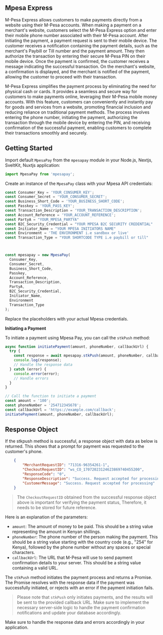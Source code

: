 

## Mpesa Express

M-Pesa Express allows customers to make payments directly from a website using their M-Pesa accounts. When making a payment on a merchant's website, customers select the M-Pesa Express option and enter their mobile phone number associated with their M-Pesa account. After initiating the payment, a payment request is sent to their mobile device. The customer receives a notification containing the payment details, such as the merchant's Paybill or Till number and the payment amount. They then authorize the transaction by entering their secure M-Pesa PIN on their mobile device. Once the payment is confirmed, the customer receives a message indicating the successful transaction. On the merchant's website, a confirmation is displayed, and the merchant is notified of the payment, allowing the customer to proceed with their transaction.

M-Pesa Express simplifies the payment process by eliminating the need for physical cash or cards. It provides a seamless and secure way for customers to make payments online, leveraging their M-Pesa mobile money accounts. With this feature, customers can conveniently and instantly pay for goods and services from a website, promoting financial inclusion and reducing reliance on traditional payment methods. The process involves entering the phone number, initiating the payment, authorizing the transaction through the mobile device by entering the PIN, and receiving confirmation of the successful payment, enabling customers to complete their transactions smoothly and securely.

## Getting Started

Import default `MpesaPay` from the `mpesapay` module in your Node.js, Nextjs, SveltKit, Nuxtjs application:

```javascript
import MpesaPay from 'mpesapay';
```

Create an instance of the `MpesaPay` class with your Mpesa API credentials:

```javascript
const Consumer_Key = 'YOUR_CONSUMER_KEY';
const Consumer_Secret = 'YOUR_CONSUMER_SECRET';
const Business_Short_Code = 'YOUR_BUSINESS_SHORT_CODE';
const Passkey = 'YOUR_PASS_KEY';
const Transaction_Description = 'YOUR_TRANSACTION_DESCRIPTION';
const Account_Reference = 'YOUR_ACCOUNT_REFERENCE';
const PartyA = "YOUR_MPESA_PARTYA"
const B2C_Security_Credential = "YOUR MPESA B2C SECURITY CREDENTIAL"
const Initiator_Name = "YOUR MPESA INITIATORS NAME"
const Environment = 'THE ENVIRONMENT i.e sandbox or live'
const Transaction_Type = "YOUR SHORTCODE TYPE i.e paybill or till"



const mpesapay = new MpesaPay(
  Consumer_Key,
  Consumer_Secret,
  Business_Short_Code,
  Passkey,
  Account_Reference,
  Transaction_Description,
  PartyA,
  B2C_Security_Credential,
  Initiator_Name,
  Environment
  Transaction_Type
);
```

Replace the placeholders with your actual Mpesa credentials.

**Initiating a Payment**

To initiate a payment using Mpesa Pay, you can call the `stkPush` method:

```javascript
async function initiatePayment(amount, phoneNumber, callbackUrl) {
  try {
    const response = await mpesapay.stkPush(amount, phoneNumber, callbackUrl);
    console.log(response);
    // Handle the response data
  } catch (error) {
    console.error(error);
    // Handle errors
  }
}

// Call the function to initiate a payment
const amount = '100';
const phoneNumber = '254712345678';
const callbackUrl = 'https://example.com/callback';
initiatePayment(amount, phoneNumber, callbackUrl);
```

## Response Object

If the stkpush method is successful, a response object with data as below is returned. This shows that a prompt for payment was
requested to the customer's phone.


```json
    {
        "MerchantRequestID": "71316-96354261-1",
        "CheckoutRequestID": "ws_CO_17072023124623869740455200",
        "ResponseCode": "0",
        "ResponseDescription": "Success. Request accepted for processing",
        "CustomerMessage": "Success. Request accepted for processing"
    }
```


> The `CheckoutRequestID` obtained from the successful response object above is important for verifying the payment status, Therefore, it needs to be stored for future reference.



Here is an explanation of the parameters:

- `amount`: The amount of money to be paid. This should be a string value representing the amount in Kenyan shillings.
- `phoneNumber`: The phone number of the person making the payment. This should be a string value starting with the country code (e.g., "254" for Kenya), followed by the phone number without any spaces or special characters.
- `callbackUrl`: The URL that M-Pesa will use to send payment confirmation details to your server. This should be a string value containing a valid URL.

The `stkPush` method initiates the payment process and returns a Promise. The Promise resolves with the response data if the payment was successfully initiated, or rejects with an error if the payment initiation fails.

> Please note that ```stkPush``` only initiates payments, and the results will be sent to the provided callback URL. Make sure to implement the necessary server-side logic to handle the payment confirmation notifications and update your database accordingly.

Make sure to handle the response data and errors accordingly in your application.

